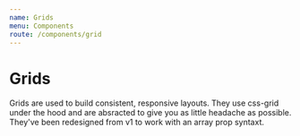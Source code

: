 ```yaml
---
name: Grids
menu: Components
route: /components/grid
---
```



# Grids

Grids are used to build consistent, responsive layouts. They use css-grid under the hood and are absracted to give you as little headache as possible. They've been redesigned from v1 to work with an array prop syntaxt.

<Playground column>
  <Grid style={{ height: "20rem" }}>
    <Col style={{ background: colors.green_500 }} span={[12]} />
    <Col style={{ background: colors.green_500 }} span={[4]} />
    <Col style={{ background: colors.green_500 }} span={[4]} />
    <Col style={{ background: colors.green_500 }} span={[4]} />
  </Grid>
</Playground>
